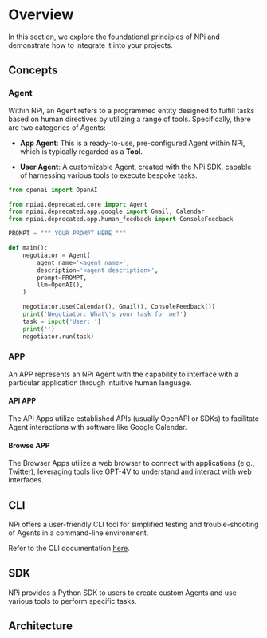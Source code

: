 
<Todo />

# Overview

In this section, we explore the foundational principles of NPi and demonstrate how to integrate it into your projects.

## Concepts

### Agent

Within NPi, an Agent refers to a programmed entity designed to fulfill tasks based on human directives by utilizing a range of tools. Specifically, there are two categories of Agents:

- **App Agent**: This is a ready-to-use, pre-configured Agent within NPi, which is typically regarded as a **Tool**.

- **User Agent**: A customizable Agent, created with the NPi SDK, capable of harnessing various tools to execute bespoke tasks.

```python filename="examples/calendar_negotiator"
from openai import OpenAI

from npiai.deprecated.core import Agent
from npiai.deprecated.app.google import Gmail, Calendar
from npiai.deprecated.app.human_feedback import ConsoleFeedback

PROMPT = """ YOUR PROMPT HERE """

def main():
    negotiator = Agent(
        agent_name='<agent name>',
        description='<agent description>',
        prompt=PROMPT,
        llm=OpenAI(),
    )

    negotiator.use(Calendar(), Gmail(), ConsoleFeedback())
    print('Negotiator: What\'s your task for me?')
    task = input('User: ')
    print('')
    negotiator.run(task)
```

### APP

An APP represents an NPi Agent with the capability to interface with a particular application through intuitive human language.


#### API APP

The API Apps utilize established APIs (usually OpenAPI or SDKs) to facilitate Agent interactions with software like Google Calendar.


#### Browse APP

The Browser Apps utilize a web browser to connect with applications (e.g., [Twitter](https://x.com)), leveraging tools like GPT-4V to understand and interact with web interfaces.

## CLI

NPi offers a user-friendly CLI tool for simplified testing and trouble-shooting of Agents in a command-line environment.

Refer to the CLI documentation [here](cli).

## SDK

NPi provides a Python SDK to users to create custom Agents and use various tools to perform specific tasks.

## Architecture

